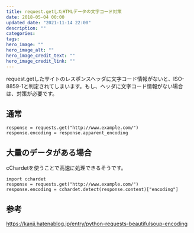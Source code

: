 ```yaml
---
title: request.getしたHTMLデータの文字コード対策
date: 2018-05-04 00:00
updated_date: "2021-11-14 22:00"
description: ""
categories:
tags:
hero_image: ""
hero_image_alt: ""
hero_image_credit_text: ""
hero_image_credit_link: ""
---
```

request.getしたサイトのレスポンスヘッダに文字コード情報がないと、ISO-8859-1と判定されてしまいます。もし、ヘッダに文字コード情報がない場合は、対策が必要です。

## 通常

```
response = requests.get("http://www.example.com/")
response.encoding = response.apparent_encoding
```

## 大量のデータがある場合

cChardetを使うことで高速に処理できるそうです。

```
import cchardet
response = requests.get("http://www.example.com/")
response.encoding = cchardet.detect(response.content)["encoding"]
```

## 参考
https://kanji.hatenablog.jp/entry/python-requests-beautifulsoup-encoding